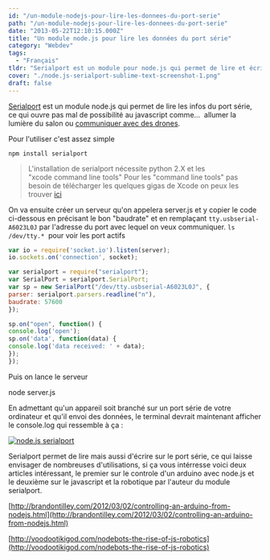 ```yaml
---
id: "/un-module-nodejs-pour-lire-les-donnees-du-port-serie"
path: "/un-module-nodejs-pour-lire-les-donnees-du-port-serie"
date: "2013-05-22T12:10:15.000Z"
title: "Un module node.js pour lire les données du port série"
category: "Webdev"
tags: 
  - "Français"
tldr: "Serialport est un module pour node.js qui permet de lire et écrire les données d'un port série, cet article explique l'utilisation basique de serialport."
cover: "./node.js-serialport-sublime-text-screenshot-1.png"
draft: false
---
```


[Serialport](https://npmjs.org/package/serialport) est un module node.js qui permet de lire les infos du port série, ce qui ouvre pas mal de possibilité au javascript comme...  allumer la lumière du salon ou [communiquer avec des drones](/posts/portfolio-item/station-de-controle-pour-drone/ "Station de controle pour drone").

Pour l'utiliser c'est assez simple

`npm install serialport`

> L'installation de serialport nécessite python 2.X et les "xcode command line tools" Pour les "command line tools" pas besoin de télécharger les quelques gigas de Xcode on peux les trouver [ici](https://github.com/kennethreitz/osx-gcc-installer#option-1-downloading-pre-built-binaries)

On va ensuite créer un serveur qu'on appelera server.js et y copier le code ci-dessous en précisant le bon "baudrate" et en remplaçant `tty.usbserial-A6023L0J` par l'adresse du port avec lequel on veux communiquer. `ls /dev/tty.*`  pour voir les port actifs

```javascript
var io = require('socket.io').listen(server); 
io.sockets.on('connection', socket);

var serialport = require("serialport");
var SerialPort = serialport.SerialPort;
var sp = new SerialPort("/dev/tty.usbserial-A6023L0J", {
parser: serialport.parsers.readline("n"),
baudrate: 57600
});

sp.on("open", function() {
console.log('open');
sp.on('data', function(data) {
console.log('data received: ' + data);
});
});
```
Puis on lance le serveur

node server.js

En admettant qu'un appareil soit branché sur un port série de votre ordinateur et qu'il envoi des données, le terminal devrait maintenant afficher le console.log qui ressemble à ça :

[![node.js serialport](./Screen-shot-2013-05-30-at-11.32.53-AM.png)](/posts/wp-content/uploads/2013/05/Screen-shot-2013-05-30-at-11.32.53-AM.png)

Serialport permet de lire mais aussi d'écrire sur le port série, ce qui laisse envisager de nombreuses d'utilisations, si ça vous intérresse voici deux articles intéressant, le premier sur le controle d'un arduino avec node.js et le deuxième sur le javascript et la robotique par l'auteur du module serialport.

[http://brandontilley.com/2012/03/02/controlling-an-arduino-from-nodejs.html](http://brandontilley.com/2012/03/02/controlling-an-arduino-from-nodejs.html)

[http://voodootikigod.com/nodebots-the-rise-of-js-robotics](http://voodootikigod.com/nodebots-the-rise-of-js-robotics)
